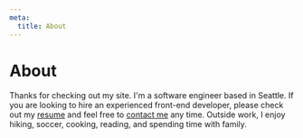 ```yaml
---
meta:
  title: About
---
```


# About

Thanks for checking out my site. I'm a software engineer based
in Seattle. If you are looking to hire an experienced front-end
developer, please check out my [resume](/resume) and feel
free to [contact me](/contact) any time. Outside work, I
enjoy hiking, soccer, cooking, reading, and spending time with
family.
